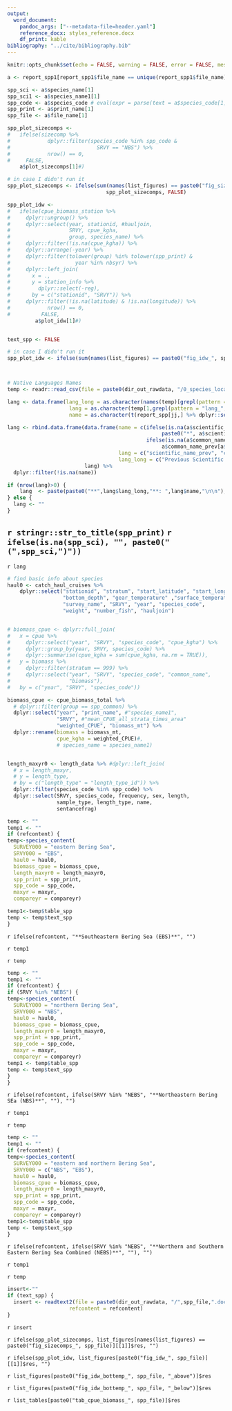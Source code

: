 ```yaml
---
output:
  word_document:
    pandoc_args: ["--metadata-file=header.yaml"]
    reference_docx: styles_reference.docx
    df_print: kable
bibliography: "../cite/bibliography.bib"
---
```


```r
knitr::opts_chunk$set(echo = FALSE, warning = FALSE, error = FALSE, message = FALSE)
```

```r
a <- report_spp1[report_spp1$file_name == unique(report_spp1$file_name)[jj], ]

spp_sci <- a$species_name[1]
spp_sci1 <- a$species_name1[1]
spp_code <- a$species_code # eval(expr = parse(text = a$species_code[1]))
spp_print <- a$print_name[1]
spp_file <- a$file_name[1]

spp_plot_sizecomps <- 
#   ifelse(sizecomp %>% 
#            dplyr::filter(species_code %in% spp_code & 
#                            SRVY == "NBS") %>% 
#            nrow() == 0, 
#     FALSE, 
    a$plot_sizecomps[1]#)

# in case I didn't run it
spp_plot_sizecomps <- ifelse(sum(names(list_figures) == paste0("fig_sizecomps_", spp_file))==1, 
                                spp_plot_sizecomps, FALSE)

spp_plot_idw <-
#   ifelse(cpue_biomass_station %>%
#     dplyr::ungroup() %>% 
#     dplyr::select(year, stationid, #hauljoin, 
#                   SRVY, cpue_kgha, 
#                   group, species_name) %>%
#     dplyr::filter(!is.na(cpue_kgha)) %>%
#     dplyr::arrange(-year) %>%
#     dplyr::filter(tolower(group) %in% tolower(spp_print) &
#                     year %in% nbsyr) %>% 
#     dplyr::left_join(
#       x = ., 
#       y = station_info %>% 
#         dplyr::select(-reg), 
#       by = c("stationid", "SRVY")) %>% 
#     dplyr::filter(!is.na(latitude) & !is.na(longitude)) %>% 
#            nrow() == 0, 
#          FALSE, 
         a$plot_idw[1]#)


text_spp <- FALSE

# in case I didn't run it
spp_plot_idw <- ifelse(sum(names(list_figures) == paste0("fig_idw_", spp_file))==1, spp_plot_idw, FALSE)



# Native Languages Names
temp <- readr::read_csv(file = paste0(dir_out_rawdata, "/0_species_local_names.csv"))

lang <- data.frame(lang_long = as.character(names(temp)[grepl(pattern = "lang_", x = temp[1,])]), 
                    lang = as.character(temp[1,grepl(pattern = "lang_", x = temp[1,])]), 
                    name = as.character(t(report_spp[jj,] %>% dplyr::select( dplyr::starts_with("lang_")) )) )

lang <- rbind.data.frame(data.frame(name = c(ifelse(is.na(a$scientific_name_prev[a$print_name == spp_print][1]), NA, 
                                                  paste0("*", a$scientific_name_prev[a$print_name == spp_print][1], "*")), 
                                             ifelse(is.na(a$common_name_prev[a$print_name == spp_print][1]), NA, 
                                                  a$common_name_prev[a$print_name == spp_print][1])), 
                                    lang = c("scientific_name_prev", "common_name_prev"), 
                                    lang_long = c("Previous Scientific Name", "Other Common Names")), 
                         lang) %>%
  dplyr::filter(!is.na(name))

if (nrow(lang)>0) {
    lang  <- paste(paste0("**",lang$lang_long,"**: ",lang$name,"\n\n"), sep = "", collapse = "")
} else {
  lang <- ""
}
```

## `r stringr::str_to_title(spp_print)` `r ifelse(is.na(spp_sci), "", paste0("(",spp_sci,")")) `

`r lang `


```r
# find basic info about species
haul0 <- catch_haul_cruises %>% 
    dplyr::select("stationid", "stratum", "start_latitude", "start_longitude", 
                  "bottom_depth", "gear_temperature" ,"surface_temperature", 
                  "survey_name", "SRVY", "year", "species_code", 
                  "weight", "number_fish", "hauljoin")


# biomass_cpue <- dplyr::full_join(
#   x = cpue %>%
#     dplyr::select("year", "SRVY", "species_code", "cpue_kgha") %>%
#     dplyr::group_by(year, SRVY, species_code) %>%
#     dplyr::summarise(cpue_kgha = sum(cpue_kgha, na.rm = TRUE)),
#   y = biomass %>%
#     dplyr::filter(stratum == 999) %>%
#     dplyr::select("year", "SRVY", "species_code", "common_name",
#                   "biomass"),
#   by = c("year", "SRVY", "species_code"))

biomass_cpue <- cpue_biomass_total %>% 
  # dplyr::filter(group == spp_common) %>% 
  dplyr::select("year", "print_name", #"species_name1", 
                "SRVY", #"mean_CPUE_all_strata_times_area"
                "weighted_CPUE", "biomass_mt") %>% 
  dplyr::rename(biomass = biomass_mt, 
                cpue_kgha = weighted_CPUE)#, 
                # species_name = species_name1)


length_maxyr0 <- length_data %>% #dplyr::left_join(
  # x = length_maxyr, 
  # y = length_type, 
  # by = c("length_type" = "length_type_id")) %>% 
  dplyr::filter(species_code %in% spp_code) %>% 
  dplyr::select(SRVY, species_code, frequency, sex, length,
                sample_type, length_type, name, 
                sentancefrag)

```


```r
temp <- ""
temp1 <- ""
if (refcontent) {
temp<-species_content(
  SURVEY000 = "eastern Bering Sea", 
  SRVY000 = "EBS", 
  haul0 = haul0,
  biomass_cpue = biomass_cpue, 
  length_maxyr0 = length_maxyr0,
  spp_print = spp_print, 
  spp_code = spp_code,
  maxyr = maxyr, 
  compareyr = compareyr)

temp1<-temp$table_spp
temp <- temp$text_spp
}
```

`r ifelse(refcontent, "**Southeastern Bering Sea (EBS)**", "")`

`r temp1`

`r temp`


```r
temp <- ""
temp1 <- ""
if (refcontent) {
if (SRVY %in% "NEBS") {
temp<-species_content(
  SURVEY000 = "northern Bering Sea", 
  SRVY000 = "NBS", 
  haul0 = haul0,
  biomass_cpue = biomass_cpue, 
  length_maxyr0 = length_maxyr0,
  spp_print = spp_print, 
  spp_code = spp_code,
  maxyr = maxyr, 
  compareyr = compareyr)
temp1 <- temp$table_spp
temp <- temp$text_spp
}
}
```

`r ifelse(refcontent, ifelse(SRVY %in% "NEBS", "**Northeastern Bering SEa (NBS)**", ""), "")`

`r temp1`

`r temp`


```r
temp <- ""
temp1 <- ""
if (refcontent) {
temp<-species_content(
  SURVEY000 = "eastern and northern Bering Sea",
  SRVY000 = c("NBS", "EBS"),
  haul0 = haul0,
  biomass_cpue = biomass_cpue, 
  length_maxyr0 = length_maxyr0,
  spp_print = spp_print, 
  spp_code = spp_code,
  maxyr = maxyr, 
  compareyr = compareyr)
temp1<-temp$table_spp
temp <- temp$text_spp
}

```

`r ifelse(refcontent, ifelse(SRVY %in% "NEBS", "**Northern and Southern Eastern Bering Sea Combined (NEBS)**", ""), "")`

`r temp1`

`r temp `

```r
insert<-""
if (text_spp) {
  insert <- readtext2(file = paste0(dir_out_rawdata, "/",spp_file,".docx"), 
                    refcontent = refcontent)
}
```

`r insert `

`r ifelse(spp_plot_sizecomps, list_figures[names(list_figures) == paste0("fig_sizecomps_", spp_file)][[1]]$res, "") `

`r ifelse(spp_plot_idw, list_figures[paste0("fig_idw_", spp_file)][[1]]$res, "") `

`r list_figures[paste0("fig_idw_bottemp_", spp_file, "_above")]$res `

`r list_figures[paste0("fig_idw_bottemp_", spp_file, "_below")]$res `

`r list_tables[paste0("tab_cpue_biomass_", spp_file)]$res `



